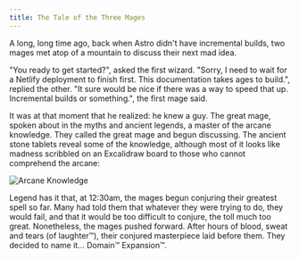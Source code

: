 ```yaml
---
title: The Tale of the Three Mages
---
```


A long, long time ago, back when Astro didn't have incremental builds,
two mages met atop of a mountain to discuss their next mad idea.

"You ready to get started?", asked the first wizard. "Sorry, I need to
wait for a Netlify deployment to finish first. This documentation takes
ages to build.", replied the other. "It sure would be nice if there was a
way to speed that up. Incremental builds or something.", the first mage said.

It was at that moment that he realized: he knew a guy. The great mage,
spoken about in the myths and ancient legends, a master of the arcane knowledge.
They called the great mage and begun discussing. The ancient stone tablets reveal
some of the knowledge, although most of it looks like madness scribbled on an Excalidraw
board to those who cannot comprehend the arcane:

![Arcane Knowledge](../../assets/arcane-knowledge.png)

Legend has it that, at 12:30am, the mages begun conjuring their greatest spell so far.
Many had told them that whatever they were trying to do, they would fail, and that it
would be too difficult to conjure, the toll much too great. Nonetheless, the mages pushed
forward. After hours of blood, sweat and tears (of laughter™), their conjured masterpiece
laid before them. They decided to name it... Domain™ Expansion™.
